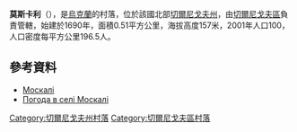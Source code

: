 {{coord|51|35|1|N|30|58|40|E|display=title}}

'''莫斯卡利'''（{{lang-uk|Москалі}}），是[[烏克蘭|烏克蘭]]的村落，位於該國北部[[切爾尼戈夫州|切爾尼戈夫州]]，由[[切爾尼戈夫區|切爾尼戈夫區]]負責管轄，始建於1690年，面積0.51平方公里，海拔高度157米，2001年人口100，人口密度每平方公里196.5人。

==參考資料==
*[http://w1.c1.rada.gov.ua/pls/z7502/A005?rdat1=15.03.2014&rf7571=41515 Москалі]{{dead link|date=2018年4月 |bot=InternetArchiveBot |fix-attempted=yes }}
*[http://weather.in.ua/ua/chernigovskaja/16321 Погода в селі Москалі] {{Wayback|url=http://weather.in.ua/ua/chernigovskaja/16321 |date=20111220103714 }}

[[Category:切爾尼戈夫州村落|Category:切爾尼戈夫州村落]]
[[Category:切爾尼戈夫區村落|Category:切爾尼戈夫區村落]]


{{Chernihiv-geo-stub}}